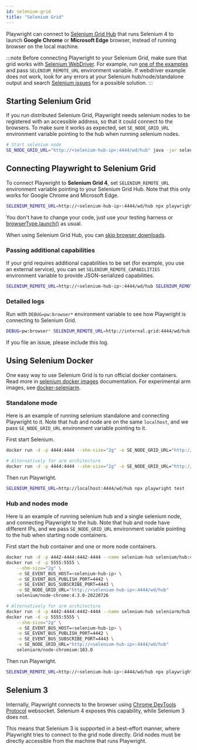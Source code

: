 ```yaml
---
id: selenium-grid
title: "Selenium Grid"
---
```


Playwright can connect to [Selenium Grid Hub](https://www.selenium.dev/documentation/grid/) that runs Selenium 4 to launch **Google Chrome** or **Microsoft Edge** browser, instead of running browser on the local machine.

:::note
Before connecting Playwright to your Selenium Grid, make sure that grid works with [Selenium WebDriver](https://www.selenium.dev/documentation/webdriver/). For example, run [one of the examples](https://github.com/SeleniumHQ/selenium/tree/trunk/javascript/node/selenium-webdriver/example) and pass `SELENIUM_REMOTE_URL` environment variable.  If webdriver example does not work, look for any errors at your Selenium hub/node/standalone output and search [Selenium issues](https://github.com/SeleniumHQ/selenium/issues) for a possible solution.
:::

## Starting Selenium Grid

If you run distributed Selenium Grid, Playwright needs selenium nodes to be registered with an accessible address, so that it could connect to the browsers. To make sure it works as expected, set `SE_NODE_GRID_URL` environment variable pointing to the hub when running selenium nodes.

```bash
# Start selenium node
SE_NODE_GRID_URL="http://<selenium-hub-ip>:4444/wd/hub" java -jar selenium-server-<version>.jar node
```

## Connecting Playwright to Selenium Grid

To connect Playwright to **Selenium Grid 4**, set `SELENIUM_REMOTE_URL` environment variable pointing to your Selenium Grid Hub. Note that this only works for Google Chrome and Microsoft Edge.

```bash
SELENIUM_REMOTE_URL=http://<selenium-hub-ip>:4444/wd/hub npx playwright test
```

You don't have to change your code, just use your testing harness or [browserType.launch()](/api/class-browsertype.mdx#browser-type-launch) as usual.

When using Selenium Grid Hub, you can [skip browser downloads](./browsers.mdx#skip-browser-downloads).

### Passing additional capabilities

If your grid requires additional capabilities to be set (for example, you use an external service), you can set `SELENIUM_REMOTE_CAPABILITIES` environment variable to provide JSON-serialized capabilities.

```bash
SELENIUM_REMOTE_URL=http://<selenium-hub-ip>:4444/wd/hub SELENIUM_REMOTE_CAPABILITIES="{'mygrid:options':{os:'windows',username:'John',password:'secure'}}" npx playwright test
```

### Detailed logs

Run with `DEBUG=pw:browser*` environment variable to see how Playwright is connecting to Selenium Grid.

```bash
DEBUG=pw:browser* SELENIUM_REMOTE_URL=http://internal.grid:4444/wd/hub npx playwright test
```

If you file an issue, please include this log.

## Using Selenium Docker

One easy way to use Selenium Grid is to run official docker containers. Read more in [selenium docker images](https://github.com/SeleniumHQ/docker-selenium) documentation. For experimental arm images, see [docker-seleniarm](https://github.com/seleniumhq-community/docker-seleniarm).

### Standalone mode

Here is an example of running selenium standalone and connecting Playwright to it. Note that hub and node are on the same `localhost`, and we pass `SE_NODE_GRID_URL` environment variable pointing to it.

First start Selenium.

```bash
docker run -d -p 4444:4444 --shm-size="2g" -e SE_NODE_GRID_URL="http://localhost:4444/wd/hub" selenium/standalone-chrome:4.3.0-20220726

# Alternatively for arm architecture
docker run -d -p 4444:4444 --shm-size="2g" -e SE_NODE_GRID_URL="http://localhost:4444/wd/hub" seleniarm/standalone-chromium:103.0
```

Then run Playwright.

```bash
SELENIUM_REMOTE_URL=http://localhost:4444/wd/hub npx playwright test
```

### Hub and nodes mode

Here is an example of running selenium hub and a single selenium node, and connecting Playwright to the hub. Note that hub and node have different IPs, and we pass `SE_NODE_GRID_URL` environment variable pointing to the hub when starting node containers.

First start the hub container and one or more node containers.

```bash
docker run -d -p 4442-4444:4442-4444 --name selenium-hub selenium/hub:4.3.0-20220726
docker run -d -p 5555:5555 \
    --shm-size="2g" \
    -e SE_EVENT_BUS_HOST=<selenium-hub-ip> \
    -e SE_EVENT_BUS_PUBLISH_PORT=4442 \
    -e SE_EVENT_BUS_SUBSCRIBE_PORT=4443 \
    -e SE_NODE_GRID_URL="http://<selenium-hub-ip>:4444/wd/hub"
    selenium/node-chrome:4.3.0-20220726

# Alternatively for arm architecture
docker run -d -p 4442-4444:4442-4444 --name selenium-hub seleniarm/hub:4.3.0-20220728
docker run -d -p 5555:5555 \
    --shm-size="2g" \
    -e SE_EVENT_BUS_HOST=<selenium-hub-ip> \
    -e SE_EVENT_BUS_PUBLISH_PORT=4442 \
    -e SE_EVENT_BUS_SUBSCRIBE_PORT=4443 \
    -e SE_NODE_GRID_URL="http://<selenium-hub-ip>:4444/wd/hub"
    seleniarm/node-chromium:103.0
```

Then run Playwright.

```bash
SELENIUM_REMOTE_URL=http://<selenium-hub-ip>:4444/wd/hub npx playwright test
```

## Selenium 3

Internally, Playwright connects to the browser using [Chrome DevTools Protocol](https://chromedevtools.github.io/devtools-protocol/) websocket. Selenium 4 exposes this capability, while Selenium 3 does not.

This means that Selenium 3 is supported in a best-effort manner, where Playwright tries to connect to the grid node directly. Grid nodes must be directly accessible from the machine that runs Playwright.


[Accessibility]: /api/class-accessibility.mdx "Accessibility"
[Android]: /api/class-android.mdx "Android"
[AndroidDevice]: /api/class-androiddevice.mdx "AndroidDevice"
[AndroidInput]: /api/class-androidinput.mdx "AndroidInput"
[AndroidSocket]: /api/class-androidsocket.mdx "AndroidSocket"
[AndroidWebView]: /api/class-androidwebview.mdx "AndroidWebView"
[APIRequest]: /api/class-apirequest.mdx "APIRequest"
[APIRequestContext]: /api/class-apirequestcontext.mdx "APIRequestContext"
[APIResponse]: /api/class-apiresponse.mdx "APIResponse"
[APIResponseAssertions]: /api/class-apiresponseassertions.mdx "APIResponseAssertions"
[Browser]: /api/class-browser.mdx "Browser"
[BrowserContext]: /api/class-browsercontext.mdx "BrowserContext"
[BrowserServer]: /api/class-browserserver.mdx "BrowserServer"
[BrowserType]: /api/class-browsertype.mdx "BrowserType"
[CDPSession]: /api/class-cdpsession.mdx "CDPSession"
[ConsoleMessage]: /api/class-consolemessage.mdx "ConsoleMessage"
[Coverage]: /api/class-coverage.mdx "Coverage"
[Dialog]: /api/class-dialog.mdx "Dialog"
[Download]: /api/class-download.mdx "Download"
[Electron]: /api/class-electron.mdx "Electron"
[ElectronApplication]: /api/class-electronapplication.mdx "ElectronApplication"
[ElementHandle]: /api/class-elementhandle.mdx "ElementHandle"
[FileChooser]: /api/class-filechooser.mdx "FileChooser"
[Frame]: /api/class-frame.mdx "Frame"
[FrameLocator]: /api/class-framelocator.mdx "FrameLocator"
[GenericAssertions]: /api/class-genericassertions.mdx "GenericAssertions"
[JSHandle]: /api/class-jshandle.mdx "JSHandle"
[Keyboard]: /api/class-keyboard.mdx "Keyboard"
[Locator]: /api/class-locator.mdx "Locator"
[LocatorAssertions]: /api/class-locatorassertions.mdx "LocatorAssertions"
[Logger]: /api/class-logger.mdx "Logger"
[Mouse]: /api/class-mouse.mdx "Mouse"
[Page]: /api/class-page.mdx "Page"
[PageAssertions]: /api/class-pageassertions.mdx "PageAssertions"
[Playwright]: /api/class-playwright.mdx "Playwright"
[PlaywrightAssertions]: /api/class-playwrightassertions.mdx "PlaywrightAssertions"
[Request]: /api/class-request.mdx "Request"
[Response]: /api/class-response.mdx "Response"
[Route]: /api/class-route.mdx "Route"
[Selectors]: /api/class-selectors.mdx "Selectors"
[SnapshotAssertions]: /api/class-snapshotassertions.mdx "SnapshotAssertions"
[TimeoutError]: /api/class-timeouterror.mdx "TimeoutError"
[Touchscreen]: /api/class-touchscreen.mdx "Touchscreen"
[Tracing]: /api/class-tracing.mdx "Tracing"
[Video]: /api/class-video.mdx "Video"
[WebSocket]: /api/class-websocket.mdx "WebSocket"
[Worker]: /api/class-worker.mdx "Worker"
[Fixtures]: /api/class-fixtures.mdx "Fixtures"
[Test]: /api/class-test.mdx "Test"
[TestConfig]: /api/class-testconfig.mdx "TestConfig"
[TestInfo]: /api/class-testinfo.mdx "TestInfo"
[TestInfoError]: /api/class-testinfoerror.mdx "TestInfoError"
[TestOptions]: /api/class-testoptions.mdx "TestOptions"
[TestProject]: /api/class-testproject.mdx "TestProject"
[WorkerInfo]: /api/class-workerinfo.mdx "WorkerInfo"
[Location]: /api/class-location.mdx "Location"
[Reporter]: /api/class-reporter.mdx "Reporter"
[Suite]: /api/class-suite.mdx "Suite"
[TestCase]: /api/class-testcase.mdx "TestCase"
[TestError]: /api/class-testerror.mdx "TestError"
[TestResult]: /api/class-testresult.mdx "TestResult"
[TestStep]: /api/class-teststep.mdx "TestStep"
[Element]: https://developer.mozilla.org/en-US/docs/Web/API/element "Element"
[EvaluationArgument]: /evaluating.mdx#evaluation-argument "EvaluationArgument"
[Promise]: https://developer.mozilla.org/en-US/docs/Web/JavaScript/Reference/Global_Objects/Promise "Promise"
[iterator]: https://developer.mozilla.org/en-US/docs/Web/JavaScript/Reference/Iteration_protocols "Iterator"
[origin]: https://developer.mozilla.org/en-US/docs/Glossary/Origin "Origin"
[selector]: https://developer.mozilla.org/en-US/docs/Web/CSS/CSS_Selectors "selector"
[Serializable]: https://developer.mozilla.org/en-US/docs/Web/JavaScript/Reference/Global_Objects/JSON/stringify#Description "Serializable"
[UIEvent.detail]: https://developer.mozilla.org/en-US/docs/Web/API/UIEvent/detail "UIEvent.detail"
[UnixTime]: https://en.wikipedia.org/wiki/Unix_time "Unix Time"
[xpath]: https://developer.mozilla.org/en-US/docs/Web/XPath "xpath"

[Array]: https://developer.mozilla.org/en-US/docs/Web/JavaScript/Reference/Global_Objects/Array "Array"
[boolean]: https://developer.mozilla.org/en-US/docs/Web/JavaScript/Data_structures#Boolean_type "Boolean"
[Buffer]: https://nodejs.org/api/buffer.html#buffer_class_buffer "Buffer"
[ChildProcess]: https://nodejs.org/api/child_process.html "ChildProcess"
[Error]: https://nodejs.org/api/errors.html#errors_class_error "Error"
[EventEmitter]: https://nodejs.org/api/events.html#events_class_eventemitter "EventEmitter"
[function]: https://developer.mozilla.org/en-US/docs/Web/JavaScript/Reference/Global_Objects/Function "Function"
[Map]: https://developer.mozilla.org/en-US/docs/Web/JavaScript/Reference/Global_Objects/Map "Map"
[null]: https://developer.mozilla.org/en-US/docs/Web/JavaScript/Reference/Global_Objects/null "null"
[number]: https://developer.mozilla.org/en-US/docs/Web/JavaScript/Data_structures#Number_type "Number"
[Object]: https://developer.mozilla.org/en-US/docs/Web/JavaScript/Reference/Global_Objects/Object "Object"
[Promise]: https://developer.mozilla.org/en-US/docs/Web/JavaScript/Reference/Global_Objects/Promise "Promise"
[Readable]: https://nodejs.org/api/stream.html#stream_class_stream_readable "Readable"
[ReadStream]: https://nodejs.org/api/fs.html#class-fsreadstream "ReadStream"
[RegExp]: https://developer.mozilla.org/en-US/docs/Web/JavaScript/Reference/Global_Objects/RegExp "RegExp"
[string]: https://developer.mozilla.org/en-US/docs/Web/JavaScript/Data_structures#String_type "string"
[void]: https://developer.mozilla.org/en-US/docs/Web/JavaScript/Reference/Global_Objects/undefined "void"
[URL]: https://nodejs.org/api/url.html "URL"

[all available image tags]: https://mcr.microsoft.com/en-us/product/playwright/about "all available image tags"
[Docker Hub]: https://hub.docker.com/_/microsoft-playwright "Docker Hub"
[Dockerfile.focal]: https://github.com/microsoft/playwright/blob/main/utils/docker/Dockerfile.focal "Dockerfile.focal"

